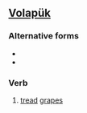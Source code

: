 ==[[Volapük]]==

===Alternative forms===
*{{l|vo|besepoyn vitidabaylis}}
*{{l|vo|besepedön}}

===Verb===
{{infl|vo|verb}}

# [[tread]] [[grapes]]